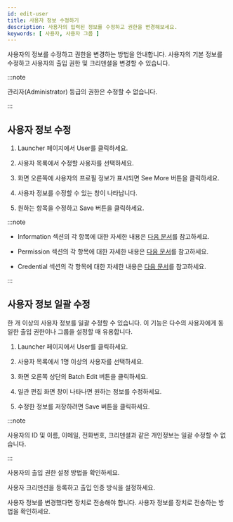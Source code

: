 ```yaml
---
id: edit-user
title: 사용자 정보 수정하기
description: 사용자의 입력된 정보를 수정하고 권한을 변경해보세요.
keywords: [ 사용자, 사용자 그룹 ]
---
```


사용자의 정보를 수정하고 권한을 변경하는 방법을 안내합니다. 사용자의 기본 정보를 수정하고 사용자의 출입 권한 및 크리덴셜을 변경할 수 있습니다.

:::note

관리자(Administrator) 등급의 권한은 수정할 수 없습니다.

:::

## 사용자 정보 수정

1. <Cmd>Launcher</Cmd> 페이지에서 <Cmd>User</Cmd>를 클릭하세요. 

1. 사용자 목록에서 수정할 사용자를 선택하세요.

1. 화면 오른쪽에 사용자의 프로필 정보가 표시되면 <Cmd>See More</Cmd> 버튼을 클릭하세요.

1. 사용자 정보를 수정할 수 있는 창이 나타납니다.

1. 원하는 항목을 수정하고 <Cmd>Save</Cmd> 버튼을 클릭하세요.

:::note

* <Cmd>Information</Cmd> 섹션의 각 항목에 대한 자세한 내용은 [다음 문서](add-user#information)를 참고하세요.

* <Cmd>Permission</Cmd> 섹션의 각 항목에 대한 자세한 내용은 [다음 문서](add-user#permission)를 참고하세요.

* <Cmd>Credential</Cmd> 섹션의 각 항목에 대한 자세한 내용은 [다음 문서](add-user#credential)를 참고하세요.

:::

## 사용자 정보 일괄 수정

한 개 이상의 사용자 정보를 일괄 수정할 수 있습니다. 이 기능은 다수의 사용자에게 동일한 출입 권한이나 그룹을 설정할 때 유용합니다.

1. <Cmd>Launcher</Cmd> 페이지에서 <Cmd>User</Cmd>를 클릭하세요. 

1. 사용자 목록에서 1명 이상의 사용자를 선택하세요.

1. 화면 오른쪽 상단의 <Cmd>Batch Edit</Cmd> 버튼을 클릭하세요.

1. 일관 편집 화면 창이 나타나면 원하는 정보를 수정하세요.

1. 수정한 정보를 저장하려면 <Cmd>Save</Cmd> 버튼을 클릭하세요.

:::note

사용자의 ID 및 이름, 이메일, 전화번호, 크리덴셜과 같은 개인정보는 일괄 수정할 수 없습니다.

:::

<NextStep>
<NextItem to='set-permission'>

사용자의 출입 권한 설정 방법을 확인하세요.

</NextItem>
<NextItem to='enroll-credential'>

사용자 크리덴션을 등록하고 출입 인증 방식을 설정하세요.

</NextItem>
<NextItem to='user-info-send-to-device'>

사용자 정보를 변경했다면 장치로 전송해야 합니다. 사용자 정보를 장치로 전송하는 방법을 확인하세요.

</NextItem>
</NextStep>